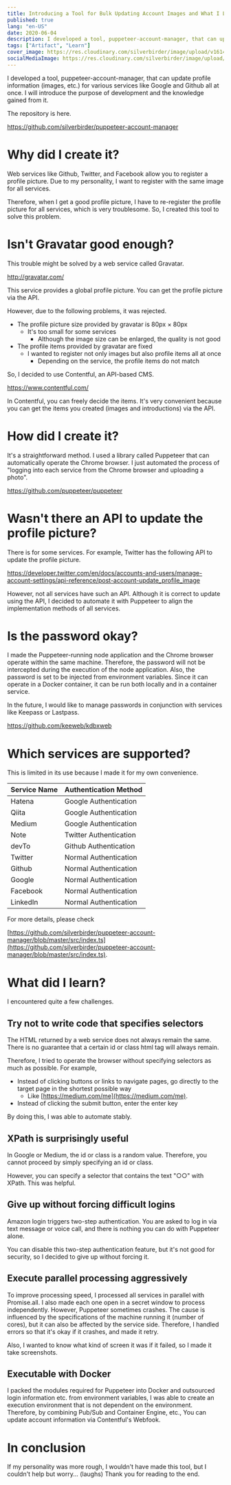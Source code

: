 ```yaml
---
title: Introducing a Tool for Bulk Updating Account Images and What I Learned
published: true
lang: "en-US"
date: 2020-06-04
description: I developed a tool, puppeteer-account-manager, that can update profile information (images, etc.) for various services like Google and Github all at once. I will introduce the purpose of development and the knowledge gained from it.
tags: ["Artifact", "Learn"]
cover_image: https://res.cloudinary.com/silverbirder/image/upload/v1614431535/silver-birder.github.io/blog/puppeteer-account-manager_overview.png
socialMediaImage: https://res.cloudinary.com/silverbirder/image/upload/v1614431535/silver-birder.github.io/blog/puppeteer-account-manager_overview.png
---
```


I developed a tool, puppeteer-account-manager, that can update profile information (images, etc.) for various services like Google and Github all at once.
I will introduce the purpose of development and the knowledge gained from it.

The repository is here.

https://github.com/silverbirder/puppeteer-account-manager

# Why did I create it?

Web services like Github, Twitter, and Facebook allow you to register a profile picture.
Due to my personality, I want to register with the same image for all services.

Therefore, when I get a good profile picture, I have to re-register the profile picture for all services, which is very troublesome.
So, I created this tool to solve this problem.

# Isn't Gravatar good enough?

This trouble might be solved by a web service called Gravatar.

http://gravatar.com/

This service provides a global profile picture.
You can get the profile picture via the API.

However, due to the following problems, it was rejected.

- The profile picture size provided by gravatar is 80px × 80px
  - It's too small for some services
    - Although the image size can be enlarged, the quality is not good
- The profile items provided by gravatar are fixed
  - I wanted to register not only images but also profile items all at once
    - Depending on the service, the profile items do not match

So, I decided to use Contentful, an API-based CMS.

https://www.contentful.com/

In Contentful, you can freely decide the items.
It's very convenient because you can get the items you created (images and introductions) via the API.

# How did I create it?

It's a straightforward method.
I used a library called Puppeteer that can automatically operate the Chrome browser.
I just automated the process of "logging into each service from the Chrome browser and uploading a photo".

https://github.com/puppeteer/puppeteer

# Wasn't there an API to update the profile picture?

There is for some services. For example, Twitter has the following API to update the profile picture.

https://developer.twitter.com/en/docs/accounts-and-users/manage-account-settings/api-reference/post-account-update_profile_image

However, not all services have such an API.
Although it is correct to update using the API, I decided to automate it with Puppeteer to align the implementation methods of all services.

# Is the password okay?

I made the Puppeteer-running node application and the Chrome browser operate within the same machine.
Therefore, the password will not be intercepted during the execution of the node application.
Also, the password is set to be injected from environment variables.
Since it can operate in a Docker container, it can be run both locally and in a container service.

In the future, I would like to manage passwords in conjunction with services like Keepass or Lastpass.

https://github.com/keeweb/kdbxweb

# Which services are supported?

This is limited in its use because I made it for my own convenience.

| Service Name | Authentication Method  |
| ------------ | ---------------------- |
| Hatena       | Google Authentication  |
| Qiita        | Google Authentication  |
| Medium       | Google Authentication  |
| Note         | Twitter Authentication |
| devTo        | Github Authentication  |
| Twitter      | Normal Authentication  |
| Github       | Normal Authentication  |
| Google       | Normal Authentication  |
| Facebook     | Normal Authentication  |
| LinkedIn     | Normal Authentication  |

For more details, please check

[https://github.com/silverbirder/puppeteer-account-manager/blob/master/src/index.ts](https://github.com/silverbirder/puppeteer-account-manager/blob/master/src/index.ts).

# What did I learn?

I encountered quite a few challenges.

## Try not to write code that specifies selectors

The HTML returned by a web service does not always remain the same.
There is no guarantee that a certain id or class html tag will always remain.

Therefore, I tried to operate the browser without specifying selectors as much as possible.
For example,

- Instead of clicking buttons or links to navigate pages, go directly to the target page in the shortest possible way
  - Like [https://medium.com/me](https://medium.com/me).
- Instead of clicking the submit button, enter the enter key

By doing this, I was able to automate stably.

## XPath is surprisingly useful

In Google or Medium, the id or class is a random value.
Therefore, you cannot proceed by simply specifying an id or class.

However, you can specify a selector that contains the text "○○" with XPath.
This was helpful.

## Give up without forcing difficult logins

Amazon login triggers two-step authentication.
You are asked to log in via text message or voice call, and there is nothing you can do with Puppeteer alone.

You can disable this two-step authentication feature, but it's not good for security, so I decided to give up without forcing it.

## Execute parallel processing aggressively

To improve processing speed, I processed all services in parallel with Promise.all. I also made each one open in a secret window to process independently.
However, Puppeteer sometimes crashes. The cause is influenced by the specifications of the machine running it (number of cores), but it can also be affected by the service side.
Therefore, I handled errors so that it's okay if it crashes, and made it retry.

Also, I wanted to know what kind of screen it was if it failed, so I made it take screenshots.

## Executable with Docker

I packed the modules required for Puppeteer into Docker and outsourced login information etc. from environment variables,
I was able to create an execution environment that is not dependent on the environment. Therefore, by combining Pub/Sub and Container Engine, etc.,
You can update account information via Contentful's Webfook.

# In conclusion

If my personality was more rough, I wouldn't have made this tool, but I couldn't help but worry... (laughs)
Thank you for reading to the end.

